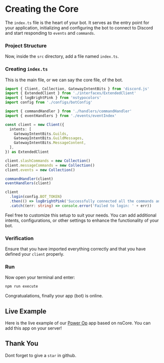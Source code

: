 
# Creating the Core

The `index.ts` file is the heart of your bot. It serves as the entry point for your application, initializing and configuring the bot to connect to Discord and start responding to `events` and `commands`.

<Steps>

### Project Structure

Now, inside the `src` directory, add a file named `index.ts`.

<FileTree>
  <FileTree.Folder name="src" defaultOpen>
    <FileTree.File name="index.ts" />
  </FileTree.Folder>
</FileTree>

### Creating `index.ts`

This is the main file, or we can say the core file, of the bot.

```ts copy showLineNumbers filename="src/index.ts"
import { Client, Collection, GatewayIntentBits } from 'discord.js'
import { ExtendedClient } from './interfaces/ExtendedClient'
import { logBrightPink } from 'nstypocolors'
import config from './configs/botConfig'

import { commandHandler } from './handlers/commandHandler'
import { eventHandlers } from './events/eventIndex'

const client = new Client({
  intents: [
    GatewayIntentBits.Guilds,
    GatewayIntentBits.GuildMessages,
    GatewayIntentBits.MessageContent,
  ],
}) as ExtendedClient

client.slashCommands = new Collection()
client.messageCommands = new Collection()
client.events = new Collection()

commandHandler(client)
eventHandlers(client)

client
  .login(config.BOT_TOKEN)
  .then(() => logBrightPink('Successfully connected all the commands and the bot is online'))
  .catch((err: string) => console.error('Failed to login: ' + err))
```

<Callout>
  Feel free to customize this setup to suit your needs. You can add additional intents,
  configurations, or other settings to enhance the functionality of your bot.
</Callout>

### Verification

Ensure that you have imported everything correctly and that you have defined your `client` properly.

### Run

Now open your terminal and enter:

```bash copy
npm run execute
```

Congratualations, finally your app (bot) is online.

</Steps>

## Live Example

Here is the live example of our [Power Op](https://discord.com/oauth2/authorize?client_id=943458326644150323) app based on nsCore. You can add this app on your server!

## Thank You

Dont forget to give a `star` in github.
